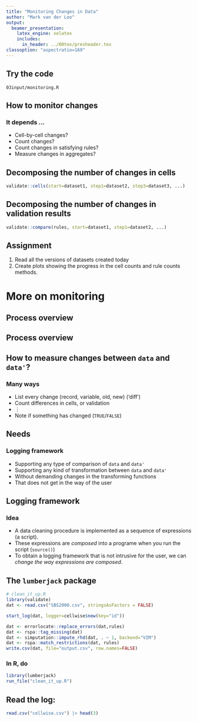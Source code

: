 ```yaml
---
title: "Monitoring Changes in Data"
author: "Mark van der Loo"
output:
  beamer_presentation:
    latex_engine: xelatex
    includes:
      in_header: ../00tex/presheader.tex
classoption: "aspectratio=169"
---
```


## Try the code

\centering\huge

`03input/monitoring.R`

## How to monitor changes

### It depends $\ldots$

- Cell-by-cell changes?
- Count changes?
- Count changes in satisfying rules?
- Measure changes in aggregates?

## Decomposing the number of changes in cells

\centering
\includegraphics[height=5cm]{fig/cellsplit.pdf}

```r
validate::cells(start=dataset1, step1=dataset2, step3=dataset3, ...)
```


## Decomposing the number of changes in validation results

\centering
\includegraphics[height=5cm]{fig/rulesplit.pdf}

```r
validate::compare(rules, start=dataset1, step1=dataset2, ...)
```


## Assignment

1. Read all the versions of datasets created today
2. Create plots showing the progress in the cell counts and rule counts methods.


# More on monitoring

## Process overview

\begin{center}
\includegraphics[]{fig/datastep.pdf}
\end{center}


## Process overview

\begin{center}
\includegraphics[]{fig/datastep2.pdf}
\end{center}


## How to measure changes between `data` and `data'`?

### Many ways

- List every change (record, variable, old, new) ('diff')
- Count differences in cells, or validation
- $\vdots$
- Note if something has changed (`TRUE`/`FALSE`)

## Needs

### Logging framework

- Supporting any type of comparison of `data` and `data'`
- Supporting any kind of transformation between `data` and `data'`
- Without demanding changes in the transforming functions
- That does not get in the way of the user

## Logging framework

### Idea

- A data cleaning procedure is implemented as a sequence of expressions (a script).
- These expressions are _composed_ into a programe when you run the script (`source()`)
- To obtain a logging framework that is not intrusive for the user, we can _change the way expressions are composed_.


## The `lumberjack` package

```r
# clean_it_up.R
library(validate)
dat <- read.csv("SBS2000.csv", stringsAsFactors = FALSE)

start_log(dat, logger=cellwise$new(key="id"))

dat <- errorlocate::replace_errors(dat,rules)
dat <- rspa::tag_missing(dat)
dat <- simputation::impute_rhd(dat, . ~ 1, backend="VIM")
dat <- rspa::match_restrictions(dat, rules)
write.csv(dat, file="output.csv", row.names=FALSE)
```

### In R, do

```r
library(lumberjack)
run_file("clean_it_up.R")
```



## Read the log:


\scriptsize{}
```r
read.csv("cellwise.csv") |> head(3)
```
\normalsize{}












